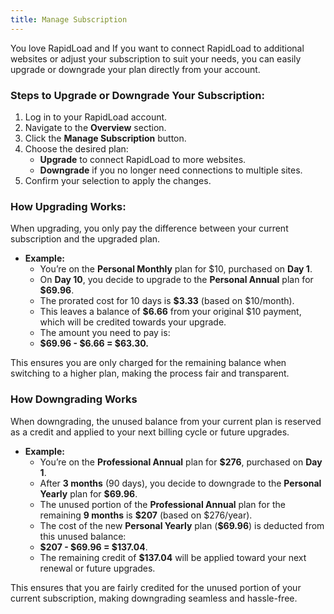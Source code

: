 ```yaml
---
title: Manage Subscription
--- 
```


You love RapidLoad and If you want to connect RapidLoad to additional websites or adjust your subscription to suit your needs, you can easily upgrade or downgrade your plan directly from your account.

  

### **Steps to Upgrade or Downgrade Your Subscription:**

1. Log in to your RapidLoad account.
2. Navigate to the **Overview** section.
3. Click the **Manage Subscription** button.
4. Choose the desired plan:
    *   **Upgrade** to connect RapidLoad to more websites.
    *   **Downgrade** if you no longer need connections to multiple sites.
5. Confirm your selection to apply the changes.

  

### **How Upgrading Works:**

When upgrading, you only pay the difference between your current subscription and the upgraded plan.

*   **Example:**
    *   You’re on the **Personal Monthly** plan for $10, purchased on **Day 1**.
    *   On **Day 10**, you decide to upgrade to the **Personal Annual** plan for **$69.96**.
    *   The prorated cost for 10 days is **$3.33** (based on $10/month).
    *   This leaves a balance of **$6.66** from your original $10 payment, which will be credited towards your upgrade.
    *   The amount you need to pay is:
    *   **$69.96 - $6.66 = $63.30.**

This ensures you are only charged for the remaining balance when switching to a higher plan, making the process fair and transparent.

  

### **How Downgrading Works**

When downgrading, the unused balance from your current plan is reserved as a credit and applied to your next billing cycle or future upgrades.

*   **Example:**
    *   You’re on the **Professional Annual** plan for **$276**, purchased on **Day 1**.
    *   After **3 months** (90 days), you decide to downgrade to the **Personal Yearly** plan for **$69.96**.
    *   The unused portion of the **Professional Annual** plan for the remaining **9 months** is **$207** (based on $276/year).
    *   The cost of the new **Personal Yearly** plan (**$69.96**) is deducted from this unused balance:
    *   **$207 - $69.96 = $137.04**.
    *   The remaining credit of **$137.04** will be applied toward your next renewal or future upgrades.

This ensures that you are fairly credited for the unused portion of your current subscription, making downgrading seamless and hassle-free.